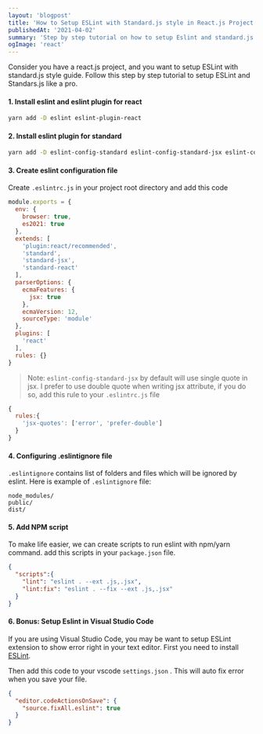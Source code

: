 ```yaml
---
layout: 'blogpost'
title: 'How to Setup ESLint with Standard.js style in React.js Project'
publishedAt: '2021-04-02'
summary: 'Step by step tutorial on how to setup Eslint and standard.js in your react.js project'
ogImage: 'react'
---
```


Consider you have a react.js project, and you want to setup ESLint with standard.js style guide.
Follow this step by step tutorial to setup ESLint and Standars.js like a pro.

#### 1. Install eslint and eslint plugin for react

```bash
yarn add -D eslint eslint-plugin-react
```

#### 2. Install eslint plugin for standard

```bash
yarn add -D eslint-config-standard eslint-config-standard-jsx eslint-config-standard-react eslint-plugin-promise eslint-plugin-import eslint-plugin-node
```

#### 3. Create eslint configuration file

Create `.eslintrc.js` in your project root directory and add this code

```js:.eslintrc.js
module.exports = {
  env: {
    browser: true,
    es2021: true
  },
  extends: [
    'plugin:react/recommended',
    'standard',
    'standard-jsx',
    'standard-react'
  ],
  parserOptions: {
    ecmaFeatures: {
      jsx: true
    },
    ecmaVersion: 12,
    sourceType: 'module'
  },
  plugins: [
    'react'
  ],
  rules: {}
}
```

> Note: `eslint-config-standard-jsx` by default will use single quote in jsx.
> I prefer to use double quote when writing jsx attribute, if you do so, add this rule to your `.eslintrc.js` file

```js:.eslintrc.js
{
  rules:{
    'jsx-quotes': ['error', 'prefer-double']
  }
}
```

#### 4. Configuring .eslintignore file

`.eslintignore` contains list of folders and files which will be ignored by eslint. Here is example of `.eslintignore` file:

```bash:.eslintignore
node_modules/
public/
dist/
```

#### 5. Add NPM script

To make life easier, we can create scripts to run eslint with npm/yarn command. add this scripts in your `package.json` file.

```json:package.json
{
  "scripts":{
    "lint": "eslint . --ext .js,.jsx",
    "lint:fix": "eslint . --fix --ext .js,.jsx"
  }
}
```

#### 6. Bonus: Setup Eslint in Visual Studio Code

If you are using Visual Studio Code, you may be want to setup ESLint extension to show error right in your text editor.
First you need to install [ESLint](https://marketplace.visualstudio.com/items?itemName=dbaeumer.vscode-eslint).

Then add this code to your vscode `settings.json` . This will auto fix error when you save your file.

```json:.vscode/settings.json
{
  "editor.codeActionsOnSave": {
    "source.fixAll.eslint": true
  }
}
```
